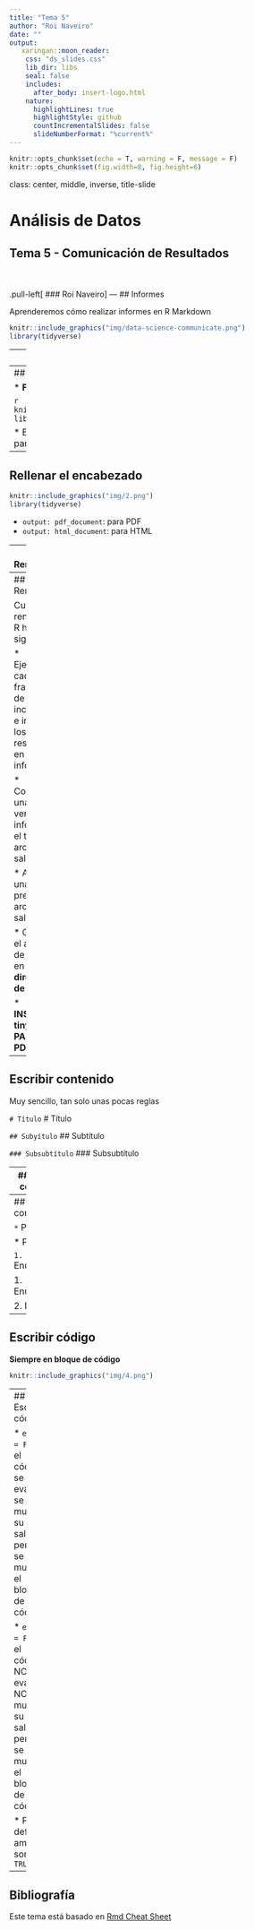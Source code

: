```yaml
---
title: "Tema 5"
author: "Roi Naveiro"
date: ""
output: 
   xaringan::moon_reader:
    css: "ds_slides.css"
    lib_dir: libs
    seal: false
    includes:
      after_body: insert-logo.html
    nature: 
      highlightLines: true
      highlightStyle: github
      countIncrementalSlides: false
      slideNumberFormat: "%current%"  
---
```




```r
knitr::opts_chunk$set(echo = T, warning = F, message = F)
knitr::opts_chunk$set(fig.width=8, fig.height=6) 
```

class: center, middle, inverse, title-slide

<div class="title-logo"></div>

# Análisis de Datos
 
## Tema 5 - Comunicación de Resultados

<br>
<br>
.pull-left[
### Roi Naveiro
]
---
## Informes

Aprenderemos cómo realizar informes en R Markdown

```r
knitr::include_graphics("img/data-science-communicate.png")
library(tidyverse)
```


---
## RMD

R Markdown es un formato para escribir informes reproducibles con R. Se utiliza para incrustar código R y resultados en presentaciones de diapositivas, archivos PDF, documentos html, etc. Para hacer un informe:

1. Abre un fichero Rmd
2. Escribe **contenido**
3. Incluye **código**
4. Renderizalo en el formato deseado

---
## Abrir fichero RMD

* **File** - **New File** - **R Markdown...**

```r
knitr::include_graphics("img/1.png")
library(tidyverse)
```

* Elegir format que interese: pdf o html para este curso.

---
## Rellenar el encabezado

```r
knitr::include_graphics("img/2.png")
library(tidyverse)
```

* `output: pdf_document`: para PDF
* `output: html_document`: para HTML

---
## Renderizar

* Para renderizar

```r
knitr::include_graphics("img/3.png")
```

---
## Renderizar

Cuando renderizas, R hace lo siguiente:

* Ejecutará cada fragmento de código incrustado e insertará los resultados en el informe 

* Construirá una nueva versión del informe en el tipo de archivo de salida

* Abrirá una vista previa del archivo de salida 

* Guardará el archivo de salida en tu **directorio de trabajo**

* **INSTALAR tinytex PARA PDF**!!!!

---
## Escribir contenido

Muy sencillo, tan solo unas pocas reglas

`# Título`
# Título

`## Subyítulo`
## Subtítulo

`### Subsubtítulo`
### Subsubtítulo

---
## Escribir contenido

`**Negrita**`
**Negrita**

`*Cursiva*`
*Cursiva*

`[link](www.rstudio.com)`
[link](www.rstudio.com)   

---
## Escribir contenido

`*` Puntos

* Puntos

`1.` Enumeración

1. Enumeración 

2. Bla 

---
## Escribir código

**Siempre en bloque de código**

```r
knitr::include_graphics("img/4.png")
```

---
## Escribir código

* `echo = FALSE`: el código se evalúa, se muestra su salida, pero no se muestra el bloque de código

* `eval = FALSE`: el código NO se evalúa, NO se muestra su salida, pero SÍ se muestra el bloque de código

* Por defecto, ambos son `TRUE`
---

## Bibliografía

Este tema está basado en  [Rmd Cheat Sheet](https://www.rstudio.com/wp-content/uploads/2015/02/rmarkdown-cheatsheet.pdf)